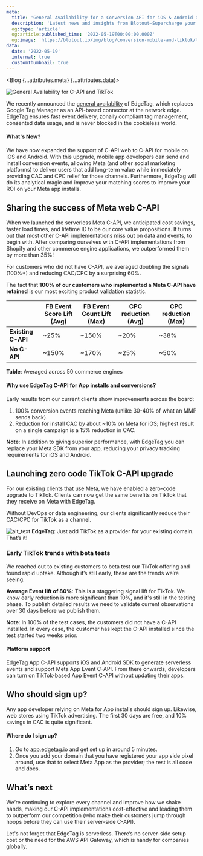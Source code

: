 ```yaml
---
meta:
  title: 'General Availability for a Conversion API for iOS & Android and Serverless TikTok | Blotout'
  description: 'Latest news and insights from Blotout—Supercharge your marketing signals in the post-cookie world'
  og:type: 'article'
  og:article:published_time: '2022-05-19T00:00:00.000Z'
  og:image: 'https://blotout.io/img/blog/conversion-mobile-and-tiktok/thumbnail.png'
data:
  date: '2022-05-19'
  internal: true
  customThumbnail: true
---
```




<Blog {...attributes.meta} {...attributes.data}>

![General Availability for C-API and TikTok](/img/blog/conversion-mobile-and-tiktok/main.png)

We recently announced the [general availability](https://blotout.io/blog/edgetag-cdn-general-availability) of EdgeTag, which replaces Google Tag Manager as an API-based connector at the network edge. EdgeTag ensures fast event delivery, zonally compliant tag management, consented data usage, and is never blocked in the cookieless world.


#### What's New?
We have now expanded the support of C-API web to C-API for mobile on iOS and Android. With this upgrade, mobile app developers can send and install conversion events, allowing Meta (and other social marketing platforms) to deliver users that add long-term value while immediately providing CAC and CPC relief for those channels. Furthermore, EdgeTag will do its analytical magic and improve your matching scores to improve your ROI on your Meta app installs.

## Sharing the success of Meta web C-API

When we launched the serverless Meta C-API, we anticipated cost savings, faster load times, and lifetime ID to be our core value propositions. It turns out that most other C-API implementations miss out on data and events, to begin with. After comparing ourselves with C-API implementations from Shopify and other commerce engine applications, we outperformed them by more than 35%!

For customers who did not have C-API, we averaged doubling the signals (100%+) and reducing CAC/CPC by a surprising 60%.

The fact that **100% of our customers who implemented a Meta C-API have retained** is our most exciting product validation statistic.

<table>
  <thead>
    <tr>
      <th> </th>
      <th>FB Event Score Lift (Avg)</th>
      <th>FB Event Count Lift (Max)</th>
      <th>CPC reduction (Avg)</th>
      <th>CPC reduction (Max)</th>
    </tr>
  </thead>
  <tbody>
    <tr>
      <td><b>Existing C-API</b></td>
      <td>~25%</td>
      <td>~150%</td>
      <td>~20%</td>
      <td>~38%</td>
    </tr>
    <tr>
      <td><b>No C-API</b></td>
      <td>~150%</td>
      <td>~170%</td>
      <td>~25%</td>
      <td>~50%</td>
    </tr>
  </tbody>
</table>
<span className='caption'><b>Table</b>: Averaged across 50 commerce engines</span>


#### Why use EdgeTag C-API for App installs and conversions?

Early results from our current clients show improvements across the board:
1. 100% conversion events reaching Meta (unlike 30-40% of what an MMP sends back).
2. Reduction for install CAC by about ~10% on Meta for iOS; highest result on a single campaign is a 15% reduction in CAC.

<b>Note</b>: In addition to giving superior performance, with EdgeTag you can replace your Meta SDK from your app, reducing your privacy tracking requirements for iOS and Android.

## Launching zero code TikTok C-API upgrade
For our existing clients that use Meta, we have enabled a zero-code upgrade to TikTok. Clients can now get the same benefits on TikTok that they receive on Meta with EdgeTag.

Without DevOps or data engineering, our clients significantly reduce their CAC/CPC for TikTok as a channel.

![alt_text](/img/blog/conversion-mobile-and-tiktok/edgetag.png "edgetag")
<span className='caption'><b>EdgeTag</b>: Just add TikTok as a provider for your existing domain. That’s it!</span>

### Early TikTok trends with beta tests

We reached out to existing customers to beta test our TikTok offering and found rapid uptake. Although it’s still early, these are the trends we’re seeing.

<b>Average Event lift of 80%</b>: This is a staggering signal lift for TikTok. We know early reduction is more significant than 10%, and it's still in the testing phase. To publish detailed results we need to validate current observations over 30 days before we publish them.

<b>Note</b>: In 100% of the test cases, the customers did not have a C-API installed. In every case, the customer has kept the C-API installed since the test started two weeks prior.

#### Platform support
EdgeTag App C-API supports iOS and Android SDK to generate serverless events and support Meta App Event C-API. From there onwards, developers can turn on TikTok-based App Event C-API without updating their apps.


## Who should sign up?

Any app developer relying on Meta for App installs should sign up. Likewise, web stores using TikTok advertising. The first 30 days are free, and 10% savings in CAC is quite significant.

#### Where do I sign up?

1. Go to [app.edgetag.io](https://app.edgetag.io) and get set up in around 5 minutes.
2. Once you add your domain that you have registered your app side pixel around, use that to select Meta App as the provider; the rest is all code and docs.

## What’s next

We’re continuing to explore every channel and improve how we shake hands, making our C-API implementations cost-effective and leading them to outperform our competition (who make their customers jump through hoops before they can use their server-side C-API).

Let's not forget that EdgeTag is serverless. There’s no server-side setup cost or the need for the AWS API Gateway, which is handy for companies globally.

<PrimaryCTA link='https://edgetag.io' rel='next' text='Go to EdgeTag' codify_as='Conversion Mobie and TikTok Blog - EdgeTag Website CTA' />

</Blog>
